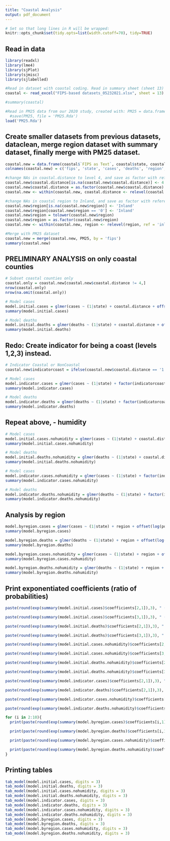 ```yaml
---
title: "Coastal Analysis"
output: pdf_document
---
```


```r
# Set so that long lines in R will be wrapped:
knitr::opts_chunk$set(tidy.opts=list(width.cutoff=70), tidy=TRUE)
```

## Read in data
```r
library(readxl)
library(lme4)
library(sjPlot)
library(sjmisc)
library(sjlabelled)

#Read in dataset with coastal coding. Read in summary sheet (sheet 13)
coastal <- read_excel("FIPS-based datasets_05232021.xlsx", sheet = 13)

#summary(coastal)

#Read in PM25 data from our 2020 study, created with: PM25 = data.frame(fips = aggregate_pm_census_cdc_test_beds$fips, mean_pm25 = aggregate_pm_census_cdc_test_beds$mean_pm25)
  #save(PM25, file = 'PM25.Rda')
load('PM25.Rda')
```

## Create smaller datasets from previous datasets, dataclean, merge region dataset with summary dataset, finally merge with PM25 dataset.
```r
coastal.new = data.frame(coastal$`FIPS as Text`, coastal$state, coastal$cases, coastal$deaths, coastal$`Country REGION`, coastal$`Coastal Distance`, coastal$`Population 2019 Estimate`, coastal$`Population Density`, coastal$`All Ages in Poverty (%)`, coastal$`Under 18s in Poverty`, coastal$`Median Income`, coastal$`percent adult obesity`, coastal$`diff/total`, coastal$`Politcal alignment 2020 election`, coastal$`median age 2019`, coastal$Humid)
colnames(coastal.new) = c('fips', 'state', 'cases', 'deaths', 'region', 'coastal.distance', 'population2019', 'popdensity', 'poverty', 'under18poverty', 'median_income', 'pct_obesity', 'voter_margin_2020', 'party', 'median_age', 'humidity')

#change NAs in coastal.distance to level 4, and save as factor with reference level 4.
coastal.new$coastal.distance[is.na(coastal.new$coastal.distance)] <- 4
coastal.new$coastal.distance = as.factor(coastal.new$coastal.distance)
coastal.new <- within(coastal.new, coastal.distance <- relevel(coastal.distance, ref = 4))

#change NAs in coastal region to Inland, and save as factor with reference level Inland
coastal.new$region[is.na(coastal.new$region)] <- 'Inland'
coastal.new$region[coastal.new$region == '0'] <- 'Inland'
coastal.new$region = tolower(coastal.new$region)
coastal.new$region = as.factor(coastal.new$region)
coastal.new <- within(coastal.new, region <- relevel(region, ref = 'inland'))

#Merge with PM25 dataset
coastal.new = merge(coastal.new, PM25, by = 'fips')
summary(coastal.new)
```
\newpage
## PRELIMINARY ANALYSIS on only coastal counties
```r
# Subset coastal counties only
coastal.only = coastal.new[coastal.new$coastal.distance != 4,]
nrow(coastal.only)
nrow(na.omit(coastal.only))

# Model cases
model.initial.cases = glmer(cases ~ (1|state) + coastal.distance + offset(log(population2019)) + scale(popdensity) + scale(poverty) + scale(log(median_income)) + scale(pct_obesity) + scale(voter_margin_2020) + scale(median_age) + factor(party) + factor(humidity) + mean_pm25, family = poisson(link = "log"), data = coastal.only)
summary(model.initial.cases)

# Model deaths
model.initial.deaths = glmer(deaths ~ (1|state) + coastal.distance + offset(log(population2019)) + scale(popdensity) + scale(poverty) + scale(log(median_income)) + scale(pct_obesity) + scale(voter_margin_2020) + scale(median_age) + factor(party) + factor(humidity) + mean_pm25, family = poisson(link = "log"), data = coastal.only)
summary(model.initial.deaths)
```

\newpage
## Redo: Create indicator for being a coast (levels 1,2,3) instead. 
```r
# Indicator Coastal or NonCoastal
coastal.new$indicatorcoast = ifelse(coastal.new$coastal.distance == '1', 'Coastal', 'NonCoastal')

# Model cases
model.indicator.cases = glmer(cases ~ (1|state) + factor(indicatorcoast) + offset(log(population2019)) + scale(popdensity) + scale(poverty) + scale(log(median_income)) + scale(pct_obesity) + scale(voter_margin_2020) + scale(median_age) + factor(party) + factor(humidity) + mean_pm25, family = poisson(link = "log"), data = coastal.new)
summary(model.indicator.cases)

# Model deaths
model.indicator.deaths = glmer(deaths ~ (1|state) + factor(indicatorcoast) + offset(log(population2019)) + scale(popdensity) + scale(poverty) + scale(log(median_income)) + scale(pct_obesity) + scale(voter_margin_2020) + scale(median_age) + factor(party) + factor(humidity) + mean_pm25, family = poisson(link = "log"), data = coastal.new)
summary(model.indicator.deaths)
```

## Repeat above, - humidity
```r
# Model cases
model.initial.cases.nohumidity = glmer(cases ~ (1|state) + coastal.distance + offset(log(population2019)) + scale(popdensity) + scale(poverty) + scale(log(median_income)) + scale(pct_obesity) + scale(voter_margin_2020) + scale(median_age) + factor(party) + mean_pm25, family = poisson(link = "log"), data = coastal.only)
summary(model.initial.cases.nohumidity)

# Model deaths
model.initial.deaths.nohumidity = glmer(deaths ~ (1|state) + coastal.distance + offset(log(population2019)) + scale(popdensity) + scale(poverty) + scale(log(median_income)) + scale(pct_obesity) + scale(voter_margin_2020) + scale(median_age) + factor(party) + mean_pm25, family = poisson(link = "log"), data = coastal.only)
summary(model.initial.deaths.nohumidity)
```

```r
# Model cases
model.indicator.cases.nohumidity = glmer(cases ~ (1|state) + factor(indicatorcoast) + offset(log(population2019)) + scale(popdensity) + scale(poverty) + scale(log(median_income)) + scale(pct_obesity) + scale(voter_margin_2020) + scale(median_age) + factor(party) + mean_pm25, family = poisson(link = "log"), data = coastal.new)
summary(model.indicator.cases.nohumidity)

# Model deaths
model.indicator.deaths.nohumidity = glmer(deaths ~ (1|state) + factor(indicatorcoast) + offset(log(population2019)) + scale(popdensity) + scale(poverty) + scale(log(median_income)) + scale(pct_obesity) + scale(voter_margin_2020) + scale(median_age) + factor(party) + mean_pm25, family = poisson(link = "log"), data = coastal.new)
summary(model.indicator.deaths.nohumidity)
```
\newpage
## Analysis by region
```r
model.byregion.cases = glmer(cases ~ (1|state) + region + offset(log(population2019)) + scale(popdensity) + scale(poverty) + scale(log(median_income)) + scale(pct_obesity) + scale(voter_margin_2020) + scale(median_age) + factor(party) + factor(humidity) + mean_pm25, family = poisson(link = "log"), data = coastal.new)
summary(model.byregion.cases)

model.byregion.deaths = glmer(deaths ~ (1|state) + region + offset(log(population2019)) + scale(popdensity) + scale(poverty) + scale(log(median_income)) + scale(pct_obesity) + scale(voter_margin_2020) + scale(median_age) + factor(party) + factor(humidity) + mean_pm25, family = poisson(link = "log"), data = coastal.new)
summary(model.byregion.deaths)

model.byregion.cases.nohumidity = glmer(cases ~ (1|state) + region + offset(log(population2019)) + scale(popdensity) + scale(poverty) + scale(log(median_income)) + scale(pct_obesity) + scale(voter_margin_2020) + scale(median_age) + factor(party) + mean_pm25, family = poisson(link = "log"), data = coastal.new)
summary(model.byregion.cases.nohumidity)

model.byregion.deaths.nohumidity = glmer(deaths ~ (1|state) + region + offset(log(population2019)) + scale(popdensity) + scale(poverty) + scale(log(median_income)) + scale(pct_obesity) + scale(voter_margin_2020) + scale(median_age) + factor(party) + mean_pm25, family = poisson(link = "log"), data = coastal.new)
summary(model.byregion.deaths.nohumidity)
```

\newpage
## Print exponentiated coefficients (ratio of probabilities)
```r
paste(round(exp(summary(model.initial.cases)$coefficients[2,1]),3), " (", round(exp(summary(model.initial.cases)$coefficients[2,1] - 1.96*summary(model.initial.cases)$coefficients[2,2]),3), ", ", round(exp(summary(model.initial.cases)$coefficients[2,1] + 1.96*summary(model.initial.cases)$coefficients[2,2]),3), ")", sep = "")

paste(round(exp(summary(model.initial.cases)$coefficients[3,1]),3), " (", round(exp(summary(model.initial.cases)$coefficients[3,1] - 1.96*summary(model.initial.cases)$coefficients[3,2]),3), ", ", round(exp(summary(model.initial.cases)$coefficients[3,1] + 1.96*summary(model.initial.cases)$coefficients[3,2]),3), ")", sep = "")

paste(round(exp(summary(model.initial.deaths)$coefficients[2,1]),3), " (", round(exp(summary(model.initial.deaths)$coefficients[2,1] - 1.96*summary(model.initial.deaths)$coefficients[2,2]),3), ", ", round(exp(summary(model.initial.deaths)$coefficients[2,1] + 1.96*summary(model.initial.deaths)$coefficients[2,2]),3), ")", sep = "")

paste(round(exp(summary(model.initial.deaths)$coefficients[3,1]),3), " (", round(exp(summary(model.initial.deaths)$coefficients[3,1] - 1.96*summary(model.initial.deaths)$coefficients[3,2]),3), ", ", round(exp(summary(model.initial.deaths)$coefficients[3,1] + 1.96*summary(model.initial.deaths)$coefficients[3,2]),3), ")", sep = "")

paste(round(exp(summary(model.initial.cases.nohumidity)$coefficients[2,1]),3), " (", round(exp(summary(model.initial.cases.nohumidity)$coefficients[2,1] - 1.96*summary(model.initial.cases.nohumidity)$coefficients[2,2]),3), ", ", round(exp(summary(model.initial.cases.nohumidity)$coefficients[2,1] + 1.96*summary(model.initial.cases.nohumidity)$coefficients[2,2]),3), ")", sep = "")

paste(round(exp(summary(model.initial.cases.nohumidity)$coefficients[3,1]),3), " (", round(exp(summary(model.initial.cases.nohumidity)$coefficients[3,1] - 1.96*summary(model.initial.cases.nohumidity)$coefficients[3,2]),3), ", ", round(exp(summary(model.initial.cases.nohumidity)$coefficients[3,1] + 1.96*summary(model.initial.cases.nohumidity)$coefficients[3,2]),3), ")", sep = "")

paste(round(exp(summary(model.initial.deaths.nohumidity)$coefficients[2,1]),3), " (", round(exp(summary(model.initial.deaths.nohumidity)$coefficients[2,1] - 1.96*summary(model.initial.deaths.nohumidity)$coefficients[2,2]),3), ", ", round(exp(summary(model.initial.deaths.nohumidity)$coefficients[2,1] + 1.96*summary(model.initial.deaths.nohumidity)$coefficients[2,2]),3), ")", sep = "")

paste(round(exp(summary(model.initial.deaths.nohumidity)$coefficients[3,1]),3), " (", round(exp(summary(model.initial.deaths.nohumidity)$coefficients[3,1] - 1.96*summary(model.initial.deaths.nohumidity)$coefficients[3,2]),3), ", ", round(exp(summary(model.initial.deaths.nohumidity)$coefficients[3,1] + 1.96*summary(model.initial.deaths.nohumidity)$coefficients[3,2]),3), ")", sep = "")

paste(round(exp(summary(model.indicator.cases)$coefficients[2,1]),3), " (", round(exp(summary(model.indicator.cases)$coefficients[2,1] - 1.96*summary(model.indicator.cases)$coefficients[2,2]),3), ", ", round(exp(summary(model.indicator.cases)$coefficients[2,1] + 1.96*summary(model.indicator.cases)$coefficients[2,2]),3), ")", sep = "")

paste(round(exp(summary(model.indicator.deaths)$coefficients[2,1]),3), " (", round(exp(summary(model.indicator.deaths)$coefficients[2,1] - 1.96*summary(model.indicator.deaths)$coefficients[2,2]),3), ", ", round(exp(summary(model.indicator.deaths)$coefficients[2,1] + 1.96*summary(model.indicator.deaths)$coefficients[2,2]),3), ")", sep = "")

paste(round(exp(summary(model.indicator.cases.nohumidity)$coefficients[2,1]),3), " (", round(exp(summary(model.indicator.cases.nohumidity)$coefficients[2,1] - 1.96*summary(model.indicator.cases.nohumidity)$coefficients[2,2]),3), ", ", round(exp(summary(model.indicator.cases.nohumidity)$coefficients[2,1] + 1.96*summary(model.indicator.cases.nohumidity)$coefficients[2,2]),3), ")", sep = "")

paste(round(exp(summary(model.indicator.deaths.nohumidity)$coefficients[2,1]),3), " (", round(exp(summary(model.indicator.deaths.nohumidity)$coefficients[2,1] - 1.96*summary(model.indicator.deaths.nohumidity)$coefficients[2,2]),3), ", ", round(exp(summary(model.indicator.deaths.nohumidity)$coefficients[2,1] + 1.96*summary(model.indicator.deaths.nohumidity)$coefficients[2,2]),3), ")", sep = "")


```
```r
for (i in 2:10){
  print(paste(round(exp(summary(model.byregion.cases)$coefficients[i,1]),3), " (", ... = round(exp(summary(model.byregion.cases)$coefficients[i,1] - 1.96*summary(model.byregion.cases)$coefficients[i,2]),3), ", ", round(exp(summary(model.byregion.cases)$coefficients[i,1] + 1.96*summary(model.byregion.cases)$coefficients[i,2]),3), ")", sep = ""))

  print(paste(round(exp(summary(model.byregion.deaths)$coefficients[i,1]),3), " (", round(exp(summary(model.byregion.deaths)$coefficients[i,1] - 1.96*summary(model.byregion.deaths)$coefficients[i,2]),3), ", ", round(exp(summary(model.byregion.deaths)$coefficients[i,1] + 1.96*summary(model.byregion.deaths)$coefficients[i,2]),3), ")", sep = ""))

  print(paste(round(exp(summary(model.byregion.cases.nohumidity)$coefficients[i,1]),3), " (", round(exp(summary(model.byregion.cases.nohumidity)$coefficients[i,1] - 1.96*summary(model.byregion.cases.nohumidity)$coefficients[i,2]),3), ", ", round(exp(summary(model.byregion.cases.nohumidity)$coefficients[i,1] + 1.96*summary(model.byregion.cases.nohumidity)$coefficients[i,2]),3), ")", sep = ""))

  print(paste(round(exp(summary(model.byregion.deaths.nohumidity)$coefficients[i,1]),3), " (", round(exp(summary(model.byregion.deaths.nohumidity)$coefficients[i,1] - 1.96*summary(model.byregion.deaths.nohumidity)$coefficients[i,2]),3), ", ", round(exp(summary(model.byregion.deaths.nohumidity)$coefficients[i,1] + 1.96*summary(model.byregion.deaths.nohumidity)$coefficients[i,2]),3), ")", sep = ""))
}
```

## Printing tables
```r
tab_model(model.initial.cases, digits = 3)
tab_model(model.initial.deaths, digits = 3)
tab_model(model.initial.cases.nohumidity, digits = 3)
tab_model(model.initial.deaths.nohumidity, digits = 3)
tab_model(model.indicator.cases, digits = 3)
tab_model(model.indicator.deaths, digits = 3)
tab_model(model.indicator.cases.nohumidity, digits = 3)
tab_model(model.indicator.deaths.nohumidity, digits = 3)
tab_model(model.byregion.cases, digits = 3)
tab_model(model.byregion.deaths, digits = 3)
tab_model(model.byregion.cases.nohumidity, digits = 3)
tab_model(model.byregion.deaths.nohumidity, digits = 3)
```












